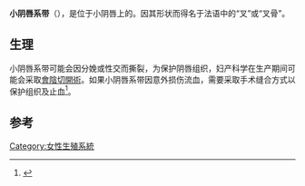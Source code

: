 {{Infobox anatomy
| Name        = 小阴唇系带 
| Latin       = Frenulum labiorum pudendi
| Image       = Gray1229 zh.png
| Caption     = 图示[[女陰|女陰]]中，[[小陰唇|小陰唇]]被拉开，小阴唇系带标记为阴唇系带（''Frenulum pudendi''）
| Image2      =
| Caption2    =
| Precursor   =
| System      =
| Artery      =
| Vein        =
| Nerve       =
| Lymph       =
<!--
| GraySubject  = 270 
| GrayPage     = 1265 
| DorlandsPre  = f_16 
| DorlandsSuf  = 12379167  
-->
}}
'''小阴唇系带'''（{{lang|en|'''frenulum of labia minora''', '''''fourchette''''' or '''''posterior commissure of the labia minora'''''}}），是位于小阴唇上的{{le|小系带|frenulum}}。因其形状而得名于法语中的“叉”或“叉骨”。

==生理==
小阴唇系带可能会因分娩或性交而撕裂，为保护阴唇组织，妇产科学在生产期间可能会采取[[會陰切開術|會陰切開術]]。如果小阴唇系带因意外损伤流血，需要采取手术缝合方式以保护组织及止血<ref>{{cite book|title=阴部疾病与性病|url=http://books.google.com/books?id=JrApK5pFIWMC&pg=PA12|year=2004|publisher=清华大学出版社有限公司|isbn=978-7-302-09179-0|pages=12–13}}</ref>。

==参考==
{{Reflist}}

{{女性生殖系統}}

{{DEFAULTSORT:Frenulum Labiorum Pudendi}}
[[Category:女性生殖系統|Category:女性生殖系統]]